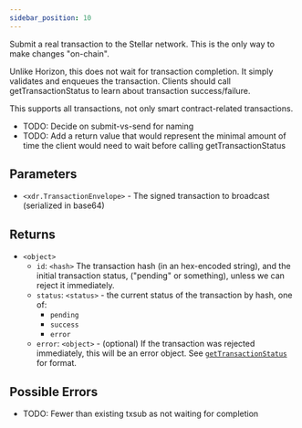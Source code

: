 ```yaml
---
sidebar_position: 10
---
```


Submit a real transaction to the Stellar network. This is the only way to make changes "on-chain".

Unlike Horizon, this does not wait for transaction completion. It simply validates and enqueues the transaction. Clients should call getTransactionStatus to learn about transaction success/failure.

This supports all transactions, not only smart contract-related transactions.

- TODO: Decide on submit-vs-send for naming
- TODO: Add a return value that would represent the minimal amount of time the client would need to wait before calling getTransactionStatus

## Parameters

- `<xdr.TransactionEnvelope>` - The signed transaction to broadcast (serialized in base64)

## Returns

- `<object>`
  - `id`: `<hash>` The transaction hash (in an hex-encoded string), and the initial transaction status, ("pending" or something), unless we can reject it immediately.
  - `status`: `<status>` - the current status of the transaction by hash, one of:
    - `pending`
    - `success`
    - `error`
  - `error`: `<object>` -  (optional) If the transaction was rejected immediately, this will be an error object. See [`getTransactionStatus`](getTransactionStatus) for format.

## Possible Errors

- TODO: Fewer than existing txsub as not waiting for completion
